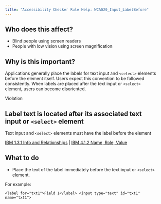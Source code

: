 ```yaml
---
title: "Accessibility Checker Rule Help: WCAG20_Input_LabelBefore"
---
```


<div className="toolHelp">
<Row>
<Column colLg={5} colMd={3} colSm={4} className="toolLeft">

## Who does this affect?

* Blind people using screen readers
* People with low vision using screen magnification

## Why is this important?

Applications generally place the labels for text input and `<select>` elements before the element itself. Users expect this convention to be followed consistently. When labels are placed after the text input or `<select>` element, users can become disoriented.

</Column>
<Column colLg={11} colMd={5} colSm={4} className="toolMain">

<div id="locLevel" className="level-violation">Violation</div>

## Label text is located after its associated text input or `<select>` element
Text input and `<select>` elements must have the label before the element

[IBM 1.3.1 Info and Relationships](https://www.ibm.com/able/guidelines/ci162/info_and_relationships.html) | [IBM 4.1.2 Name, Role, Value](https://www.ibm.com/able/guidelines/ci162/name_role_value.html)

<div id="locSnippet"></div>

## What to do

* Place the text of the label immediately before the text input or `<select>` element.

For example:

```
<label for="txt1">Field 1</label> <input type="text" id="txt1" name="txt1">
```

</Column>
</Row>
</div>
